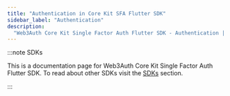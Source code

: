 ```yaml
---
title: "Authentication in Core Kit SFA Flutter SDK"
sidebar_label: "Authentication"
description:
  "Web3Auth Core Kit Single Factor Auth Flutter SDK - Authentication | Documentation - Web3Auth"
---
```



<AuthenticationInSFA />

:::note SDKs

This is a documentation page for Web3Auth Core Kit Single Factor Auth Flutter SDK. To read about
other SDKs visit the [SDKs](/sdk) section.

:::
